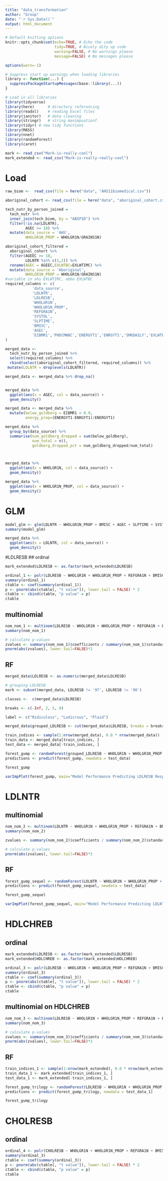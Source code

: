 ```yaml
---
title: "data_transformation"
author: "Group"
date: "`r Sys.Date()`"
output: html_document
---
```


```r
# Default knitting options
knitr::opts_chunk$set(echo=TRUE, # Echo the code
                      tidy=TRUE, # Nicely dity up code
                      warning=FALSE, # No warnings please 
                      message=FALSE) # No messages please

options(warn=-1) 

# Suppress start up warnings when loading libraries
library <- function(...) {
  suppressPackageStartupMessages(base::library(...))
}
```


```r
# Load in all libraries
library(tidyverse)
library(here)      # directory referencing
library(readxl)    # reading Excel files
library(janitor)   # data cleaning 
library(stringr)   # string manimpuationf
library(tidyr) # new tidy functions
library(MASS)
library(nnet)
library(randomForest)
library(caret)

mark <- read_csv("Mark-is-really-cool")
mark_extended <- read_csv("Mark-is-really-really-cool")
```


# Load
```r
raw_biom <-  read_csv(file = here("data", "AHS11biomedical.csv"))

aboriginal_cohort <- read_csv(file = here("data", "aboriginal_cohort.csv"))

tech_nutr_by_person_joined = 
  tech_nutr %>% 
  inner_join(tech_biom, by = "ABSPID") %>% 
  filter(!is.na(LDLNTR),
         AGEC >= 18) %>% 
  mutate(data_source = 'AHS',
         WHOLGR1N_PROP = WHOLGR1N/GRAINS1N)

aboriginal_cohort_filtered =
  aboriginal_cohort %>% 
  filter(AGEEC >= 18,
         LDLNTR %in% c(1,2)) %>% 
  rename(AGEC = AGEEC,EXLWTBC=EXLWTIMC) %>% 
  mutate(data_source = 'Aboriginal',
         WHOLGR1N_PROP = WHOLGR1N/GRAINS1N)
#variable in ahs EXLWTIMC, abbo EXLWTBC
required_columns <- c(
            'data_source',
            'LDLNTR',
            'LDLRESB',
            'WHOLGR1N',
            'WHOLGR1N_PROP',
            'REFGRA1N',
            'SYSTOL',
            'SLPTIME',
            'BMISC',
            'AGEC',
            'EIBMR1','PHDCMWBC','ENERGYT1','ENRGYT1','SMKDAILY','EXLWTBC', 'HDLCHREB'
)

merged_data <- 
  tech_nutr_by_person_joined %>% 
  select(required_columns) %>% 
  rbind(select(aboriginal_cohort_filtered, required_columns)) %>% 
 mutate(LDLNTR = droplevels(LDLNTR))

merged_data <- merged_data %>% drop_na()


merged_data %>% 
  ggplot(aes(x = AGEC, col = data_source)) +
  geom_density()

merged_data <- merged_data %>% 
  mutate(below_goldberg = EIBMR1 < 0.9,
         energy_prop=(ENERGYT1-ENRGYT1)/ENERGYT1)

merged_data %>% 
  group_by(data_source) %>% 
  summarise(num_goldberg_dropped = sum(below_goldberg),
            num_total = n(),
            goldberg_dropped_pct = num_goldberg_dropped/num_total)



merged_data %>% 
  ggplot(aes(x = WHOLGR1N, col = data_source)) +
  geom_density()

merged_data %>% 
  ggplot(aes(x = WHOLGR1N_PROP, col = data_source)) +
  geom_density()
```


# GLM
```r
model_glm <- glm(LDLNTR ~ WHOLGR1N_PROP + BMISC + AGEC + SLPTIME + SYSTOL, family = "binomial", data = merged_data)
summary(model_glm)

merged_data %>% 
  ggplot(aes(x = LDLNTR, col = data_source)) +
  geom_density()
```


#LDLRESB
## ordinal
```r
mark_extended$LDLRESB <- as.factor(mark_extended$LDLRESB)

ordinal_1 <- polr(LDLRESB ~ WHOLGR1N + WHOLGR1N_PROP + REFGRA1N + BMISC + AGEC + SLPTIME + SYSTOL + EXLWTBC + HDLCHREB + CHOLRESB, data = mark_extended)
summary(ordinal_1)
ctable <- coef(summary(ordinal_1))
p <- pnorm(abs(ctable[, "t value"]), lower.tail = FALSE) * 2
ctable <- cbind(ctable, "p value" = p)
ctable
```


## multinomial
```r
nom_nom_1 <- multinom(LDLRESB ~ WHOLGR1N + WHOLGR1N_PROP + REFGRA1N + BMISC + AGEC + SLPTIME + SYSTOL + EXLWTBC + HDLCHREB + CHOLRESB, data = mark_extended, trace=FALSE)
summary(nom_nom_1)

# calculate p-values
zvalues <- summary(nom_nom_1)$coefficients / summary(nom_nom_1)$standard.errors
pnorm(abs(zvalues), lower.tail=FALSE)*2
```


## RF
```r
merged_data$LDLRESB <- as.numeric(merged_data$LDLRESB)

# grouping LDLRESB
mark <- subset(merged_data, LDLRESB != '97', LDLRESB != '98')

classes <-  c(merged_data$LDLRESB)

breaks <- c(-Inf, 2, 5, 8)

label <- c("Ridiculous", "Ludicrous", "Plaid")

merged_data$grouped_LDLRESB <- cut(merged_data$LDLRESB, breaks = breaks, labels = label)

train_indices <- sample(1:nrow(merged_data), 0.8 * nrow(merged_data)) 
train_data <- merged_data[train_indices, ]
test_data <- merged_data[-train_indices, ]

forest_gump <- randomForest(grouped_LDLRESB ~ WHOLGR1N + WHOLGR1N_PROP + REFGRA1N + BMISC + AGEC + SLPTIME + SYSTOL, data = train_data, ntree = 500, importance = TRUE)
predictions <- predict(forest_gump, newdata = test_data)

forest_gump
```


```r
varImpPlot(forest_gump, main="Model Performance Predicting LDLRESB Response")
```


# LDLNTR
## multinomial
```r
nom_nom_2 <- multinom(LDLNTR ~ WHOLGR1N + WHOLGR1N_PROP + REFGRA1N + BMISC + AGEC + SLPTIME + SYSTOL + EXLWTBC + HDLCHREB + CHOLRESB, data = mark_extended, trace=FALSE)
summary(nom_nom_2)

zvalues <- summary(nom_nom_2)$coefficients / summary(nom_nom_2)$standard.errors

# calculate p-values
pnorm(abs(zvalues), lower.tail=FALSE)*2
```

## RF
```r
forest_gump_sequel <- randomForest(LDLNTR ~ WHOLGR1N + WHOLGR1N_PROP + REFGRA1N + BMISC + AGEC + SLPTIME + SYSTOL, data = train_data, ntree = 500, importance = TRUE)
predictions <- predict(forest_gump_sequel, newdata = test_data)

forest_gump_sequel
```

```r
varImpPlot(forest_gump_sequel, main="Model Performance Predicting LDLNTR Response")
```



# HDLCHREB

## ordinal
```r
mark_extended$LDLRESB <- as.factor(mark_extended$LDLRESB)
mark_extended$HDLCHREB <- as.factor(mark_extended$HDLCHREB)

ordinal_3 <- polr(LDLRESB ~ WHOLGR1N + WHOLGR1N_PROP + REFGRA1N + BMISC + AGEC + SLPTIME + SYSTOL + EXLWTBC + HDLCHREB, data = mark_extended)
summary(ordinal_3)
ctable <- coef(summary(ordinal_3))
p <- pnorm(abs(ctable[, "t value"]), lower.tail = FALSE) * 2
ctable <- cbind(ctable, "p value" = p)
ctable
```


## multinomial on HDLCHREB
```r
nom_nom_3 <- multinom(LDLRESB ~ WHOLGR1N + WHOLGR1N_PROP + REFGRA1N + BMISC + AGEC + SLPTIME + SYSTOL + EXLWTBC + HDLCHREB, data = mark_extended, trace=FALSE)
summary(nom_nom_3)

# calculate p-values
zvalues <- summary(nom_nom_3)$coefficients / summary(nom_nom_3)$standard.errors
pnorm(abs(zvalues), lower.tail=FALSE)*2
```

## RF
```r
train_indices_1 <- sample(1:nrow(mark_extended), 0.8 * nrow(mark_extended)) 
train_data_1 <- mark_extended[train_indices_1, ]
test_data_1 <- mark_extended[-train_indices_1, ]

forest_gump_trilogy <- randomForest(LDLRESB ~ WHOLGR1N + WHOLGR1N_PROP + REFGRA1N + BMISC + AGEC + SLPTIME + SYSTOL + EXLWTBC + HDLCHREB, data = train_data_1, ntree = 500, importance = TRUE)
predictions <- predict(forest_gump_trilogy, newdata = test_data_1)

forest_gump_trilogy
```


# CHOLRESB

## ordinal
```r
ordinal_4 <- polr(CHOLRESB ~ WHOLGR1N + WHOLGR1N_PROP + REFGRA1N + BMISC + AGEC + SLPTIME + SYSTOL + EXLWTBC + HDLCHREB, data = mark_extended)
summary(ordinal_3)
ctable <- coef(summary(ordinal_3))
p <- pnorm(abs(ctable[, "t value"]), lower.tail = FALSE) * 2
ctable <- cbind(ctable, "p value" = p)
ctable
```

